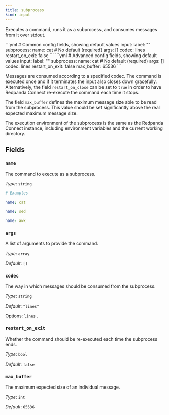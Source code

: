 ```yaml
---
title: subprocess
kind: input
---
```


Executes a command, runs it as a subprocess, and consumes messages from it over stdout.


<Tabs>
<TabItem label="Common">
```yml
# Common config fields, showing default values
input:
  label: ""
  subprocess:
    name: cat # No default (required)
    args: []
    codec: lines
    restart_on_exit: false
```
</TabItem>
<TabItem label="Advanced">
```yml
# Advanced config fields, showing default values
input:
  label: ""
  subprocess:
    name: cat # No default (required)
    args: []
    codec: lines
    restart_on_exit: false
    max_buffer: 65536
```
</TabItem>
</Tabs>

Messages are consumed according to a specified codec. The command is executed once and if it terminates the input also closes down gracefully. Alternatively, the field `restart_on_close` can be set to `true` in order to have Redpanda Connect re-execute the command each time it stops.

The field `max_buffer` defines the maximum message size able to be read from the subprocess. This value should be set significantly above the real expected maximum message size.

The execution environment of the subprocess is the same as the Redpanda Connect instance, including environment variables and the current working directory.

## Fields

### `name`

The command to execute as a subprocess.


*Type*: `string`


```yml
# Examples

name: cat

name: sed

name: awk
```

### `args`

A list of arguments to provide the command.


*Type*: `array`

*Default*: `[]`

### `codec`

The way in which messages should be consumed from the subprocess.


*Type*: `string`

*Default*: `"lines"`

Options:
`lines`
.

### `restart_on_exit`

Whether the command should be re-executed each time the subprocess ends.


*Type*: `bool`

*Default*: `false`

### `max_buffer`

The maximum expected size of an individual message.


*Type*: `int`

*Default*: `65536`


